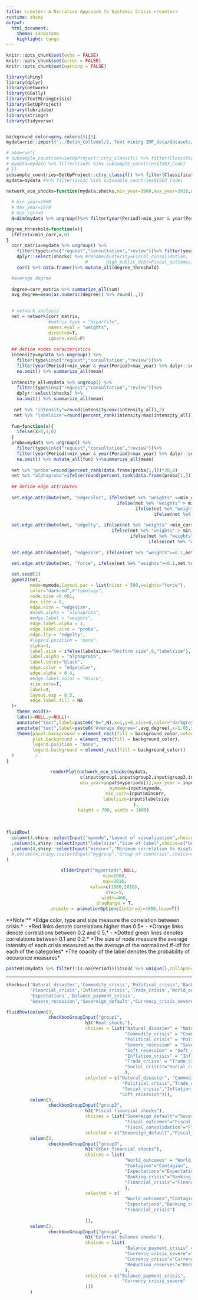 ```yaml
---
title: <center> A Narrative Approach to Systemic Crisis </center>
runtime: shiny
output: 
  html_document:
    theme: sandstone
    highlight: tango
---
```


<!--abstract: "This network shows the ocurrrence, the intensity and correlations between macroeconomic shocks as reported in IMF consultations and reports. Use the slider to select the relevant periods and explore the evolution of systemic crisis across years."
 -->
<style>
.main-container {
    max-width: 2000px;
    max-height: 1500px;
    margin-left: 10;
    margin-right: auto;
}
body {
background-color: `r grey.colors(5)[5]`;
}
</style>


```r
knitr::opts_chunk$set(echo = FALSE)
knitr::opts_chunk$set(error = FALSE)
knitr::opts_chunk$set(warning = FALSE)

library(shiny)
library(dplyr)
library(network)
library(GGally)
library(TextMiningCrisis)
library(SetUpProject)
library(lubridate)
library(stringr)
library(tidyverse)


background_color=grey.colors(5)[5]
mydata=rio::import("../Betin_Collodel/2. Text mining IMF_data/datasets/tagged docs/tf_idf_database.RData")

# observe({
# subsample_countries=SetUpProject::ctry_classif() %>% filter(Classification %in% ifelse(input$mygroup=="All",c("Developped","Emerging"),c(input$mygroup)))
# mydata=mydata %>% filter(iso3c %in% subsample_countries$ISO3_Code)
# })
subsample_countries=SetUpProject::ctry_classif() %>% filter(Classification %in% c("Emerging"))
mydata=mydata #%>% filter(iso3c %in% subsample_countries$ISO3_Code)


```



```r
network_eco_shocks=function(mydata,shocks,min_year=1960,max_year=2016,mymode="target",min_corr=0.1,labelsize="Uniform size"){
  
  # min_year=1960
  # max_year=1970
  # min_corr=0
  N=dim(mydata %>% ungroup()%>% filter(year(Period)>min_year & year(Period)<max_year) %>% dplyr::select(shocks))[1]

degree_threshold=function(x){
  ifelse(x>min_corr,x,0)
}
  corr_matrix=mydata %>% ungroup() %>%
    filter(type%in%c("request","consultation","review"))%>% filter(year>min_year & year<max_year) %>%
    dplyr::select(shocks) %>% #rename(Austerity=Fiscal_consolidation,
                              #       High_public_debt=Fiscal_outcomes) %>%
    cor() %>% data.frame()%>% mutate_all(degree_threshold)

  #average degree  
  
  degree=corr_matrix %>% summarize_all(sum)
  avg_degree=mean(as.numeric(degree)) %>% round(.,1)

  
  # network analysis
  net = network(corr_matrix,
                #matrix.type = "bipartite",
                names.eval = "weights", 
                directed=T,
                ignore.eval=F)
  
  ## define nodes caracteristics
  intensity=mydata %>% ungroup() %>%
    filter(type%in%c("request","consultation","review"))%>%
    filter(year(Period)>min_year & year(Period)<max_year) %>% dplyr::select(shocks) %>%
    na.omit() %>% summarize_all(mean)
  
  intensity_all=mydata %>% ungroup() %>%
    filter(type%in%c("request","consultation","review"))%>%
    dplyr::select(shocks) %>%
    na.omit() %>% summarize_all(mean)
  
   net %v% "intensity"=round(intensity/max(intensity_all),2)
   net %v% "labelsize"=round(percent_rank(intensity/max(intensity_all)),2)*10
  
  fun=function(x){
    ifelse(x>0,1,0)
  }
  proba=mydata %>% ungroup() %>%
    filter(type%in%c("request","consultation","review"))%>%
    filter(year(Period)>min_year & year(Period)<max_year) %>% dplyr::select(shocks) %>%
    na.omit() %>% mutate_all(fun) %>%summarize_all(mean)
  
  net %v% "proba"=round(percent_rank(data.frame(proba[1,]))*20,0)
  net %v% "alphaproba"=ifelse(round(percent_rank(data.frame(proba[1,])),1)<=0.4,0.4,round(percent_rank(data.frame(proba[1,])),1))
  
  ## define edge attributes
  
  set.edge.attribute(net, "edgecolor", ifelse(net %e% "weights" <=min_corr,background_color,
                                          ifelse(net %e% "weights" > min_corr & net %e% "weights" < 0.2,"darkblue",
                                                 ifelse(net %e% "weights" > 0.2 & net %e% "weights" < 0.5,"orange",
                                                        ifelse(net %e% "weights" > 0.5,"darkred",0)))))
  
  set.edge.attribute(net, "edgelty", ifelse(net %e% "weights" <min_corr,3,
                                        ifelse(net %e% "weights" > min_corr & net %e% "weights" < 0.2,3,
                                               ifelse(net %e% "weights" > 0.2 & net %e% "weights" < 0.5,1,
                                                      ifelse(net %e% "weights" > 0.5,1,0)))))
  
  set.edge.attribute(net, "edgesize", ifelse(net %e% "weights">=0.1,net %e% "weights",0.0001)*5)

  set.edge.attribute(net, "force", ifelse(net %e% "weights">=0.1,net %e% "weights",0.0001)/2)
  
  set.seed(2)
  ggnet2(net,
         mode=mymode,layout.par = list(niter = 500,weights="force"),
         color="darkred",#"typology",
         node.size =0.001,
         max_size = 8,
         edge.size = "edgesize",
         #node.alpha = "alphaproba",
         #edge.label = "weights",
         edge.label.alpha = 1,
         edge.label.size = "proba",
         edge.lty = "edgelty",
         #legend.position = "none",
         alpha=1,
         label.size = ifelse(labelsize=="Uniform size",8,"labelsize"),
         label.alpha = "alphaproba",
         label.color="black",
         edge.color = "edgecolor",
         edge.alpha = 0.4,
         #edge.label.color = "black",
         size.zero=T,
         label=T,
         layout.exp = 0.5,
         edge.label.fill = NA
  )+
    theme_void()+
    labs(x=NULL,y=NULL)+
    annotate("text",label=paste0("N=",N),x=1,y=0,size=6,color="darkgrey")+
    annotate("text",label=paste0("Average degree=",avg_degree),x=1.05,y=0.03,size=6,color="darkgrey")+
    theme(panel.background = element_rect(fill = background_color,colour=background_color),
          plot.background = element_rect(fill = background_color),
          legend.position = "none",
          legend.background = element_rect(fill = background_color))
  #        )
}

```

<center>
```r

renderPlot(network_eco_shocks(mydata,
                            c(input$group1,input$group2,input$group3,input$group4),
                            min_year=input$myperiods[1],max_year = input$myperiods[2],
                            mymode=input$mymode,
                            min_corr=input$mincorr,
                            labelsize=input$labelsize
                            ),
           height = 700, width = 1600)
```
</center>
<br>

```r
fluidRow(
  column(4,shiny::selectInput("mymode","Layout of visualization",choice=c("kamadakawai","circle","target")))
  ,column(4,shiny::selectInput("labelsize","Size of label",choice=c("Uniform size","Function of intensity")))
  ,column(4,shiny::selectInput("mincorr","Minimum correlation to display edges",choice=seq(0,1,0.1)))
  #,column(4,shiny::selectInput("mygroup","Group of countries",choice=c("All","Developped","Emerging")))
)
```

<center>
```r

sliderInput("myperiods",NULL,
            min=1960,
            max=2016,
            value=c(1960,2016),
            step=5,
            width=400,
            dragRange = T,
            animate = animationOptions(interval=4000,loop=T))

```
</center>

<div font-size:0.7em>
**Note:**
*Edge color, type and size measure the correlation between crisis.*
  - *Red links denote correlations higher than 0.5*
  - *Orange links denote correlations between 0.2 and 0.5,*
  - *Dotted green lines denotes correlations between 0.1 and 0.2.*

*The size of node measure the average intensity of each crisis measured as the average of the normalized tf-idf for each of the categories*

*The opacity of the label denotes the probability of occurence measures*
</div>


```r
paste0((mydata %>% filter(!is.na(Period)))$iso3c %>% unique(),collapse=", ")
```

<hr>

```r

shocks=c('Natural_disaster','Commodity_crisis','Political_crisis','Banking_crisis',
         'Financial_crisis','Inflation_crisis','Trade_crisis','World_outcomes','Contagion',
         'Expectations','Balance_payment_crisis',
         'Severe_recession','Sovereign_default',"Currency_crisis_severe")

fluidRow(column(3,
                checkboxGroupInput("group1", 
                              h3("Real shocks"), 
                              choices = list("Natural_disaster" = "Natural_disaster", 
                                             "Commodity_crisis" = "Commodity_crisis", 
                                             "Political_crisis" = "Political_crisis",
                                             "Severe_recession" = "Severe_recession", 
                                             "Soft_recession" = "Soft_recession", 
                                             "Inflation_crisis" = "Inflation_crisis", 
                                             "Trade_crisis" = "Trade_crisis",
                                             "Social_crisis"="Social_crisis"
                                             ),
                              selected = c("Natural_disaster", "Commodity_crisis", 
                                            "Political_crisis","Trade_crisis",
                                            "Social_crisis","Inflation_crisis","Severe_recession",
                                           "Soft_recession"))),
         column(3,
                checkboxGroupInput("group2", 
                              h3("Fiscal financial shocks"), 
                              choices = list("Sovereign_default"="Sovereign_default",
                                             "Fiscal_outcomes"="Fiscal_outcomes",
                                             "Fiscal_consolidation"="Fiscal_consolidation"                                             ),
                              selected = c("Sovereign_default","Fiscal_outcomes","Fiscal_consolidation"))),
         column(3,
                checkboxGroupInput("group3", 
                              h3("Other financial shocks"), 
                              choices = list( 
                                             "World_outcomes" = "World_outcomes",
                                             "Contagion"="Contagion",
                                             "Expectations"="Expectations",
                                             "Banking_crisis"="Banking_crisis",
                                             "Financial_crisis"="Financial_crisis"
                                             ),
                              selected = c(
                                             "World_outcomes","Contagion", 
                                             "Expectations","Banking_crisis",
                                             "Financial_crisis")
                              
                              )),
         column(3,
                checkboxGroupInput("group4", 
                              h3("External balance shocks"), 
                              choices = list(
                                             "Balance_payment_crisis" = "Balance_payment_crisis",
                                             "Currency_crisis_severe"="Currency_crisis_severe",
                                             "Currency_crisis"="Currency_crisis",
                                             "Reduction_reserves"="Reduction_reserves"
                                             ),
                              selected = c("Balance_payment_crisis",
                                            "Currency_crisis_severe"
                              )))
         )

```

